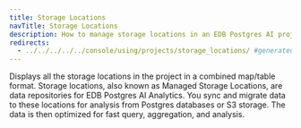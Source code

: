 ```yaml
---
title: Storage Locations
navTitle: Storage Locations
description: How to manage storage locations in an EDB Postgres AI project
redirects:
  - ../../../../../console/using/projects/storage_locations/ #generated for docs/hm/release-1.2
---
```


Displays all the storage locations in the project in a combined map/table format. Storage locations, also known as Managed Storage Locations, are data repositories for EDB Postgres AI Analytics. You sync and migrate data to these locations for analysis from Postgres databases or S3 storage. The data is then optimized for fast query, aggregation, and analysis. 

